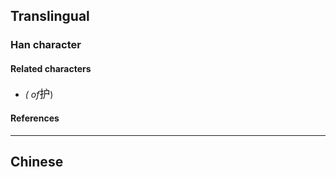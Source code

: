 {{also|護}}
{{character info/new}}
==Translingual==
{{stroke order|strokes=7}}

===Han character===
{{Han char|rn=64|rad=手|as=04|sn=7|four=53007|canj=QIS|ids=⿰扌户(GH),⿰扌戶(T)}}

====Related characters====
* {{l|mul|[[護]]}} ''({{w|Traditional Chinese|Traditional form}} of ''<big>护</big>)

====References====
{{Han ref|kx=0422.121|hdz=31844.030|uh=62A4}}

----

==Chinese==
{{zh-see|護}}